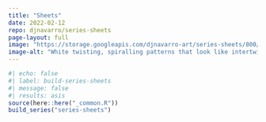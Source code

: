 ```yaml
---
title: "Sheets"
date: 2022-02-12
repo: djnavarro/series-sheets
page-layout: full
image: "https://storage.googleapis.com/djnavarro-art/series-sheets/800/pollen_26_2614.jpg"
image-alt: "White twisting, spiralling patterns that look like intertwined ribbons against a red, orange, and tan background"
---
```

   
::: {.grid}
  
```r
#| echo: false
#| label: build-series-sheets
#| message: false
#| results: asis
source(here::here("_common.R"))
build_series("series-sheets")
```
   
:::
   
